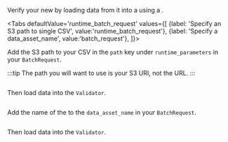 
Verify your new <TechnicalTag tag="datasource" text="Data Source" /> by loading data from it into a <TechnicalTag tag="validator" text="Validator" /> using a <TechnicalTag tag="batch_request" text="Batch Request" />.

<Tabs
  defaultValue='runtime_batch_request'
  values={[
  {label: 'Specify an S3 path to single CSV', value:'runtime_batch_request'},
  {label: 'Specify a data_asset_name', value:'batch_request'},
  ]}>

<TabItem value="runtime_batch_request">

Add the S3 path to your CSV in the `path` key under `runtime_parameters` in your `BatchRequest`.

:::tip
The path you will want to use is your S3 URI, not the URL.
:::

```python title="Python" name="version-0.17.23 docs/docusaurus/versioned_docs/version-0.17.23/snippets/inferred_and_runtime_yaml_example.py path batch_request"
```

Then load data into the `Validator`.

```python title="Python" name="version-0.17.23 docs/docusaurus/versioned_docs/version-0.17.23/snippets/inferred_and_runtime_yaml_example.py get_validator 1"
```

</TabItem>

<TabItem value="batch_request">

Add the name of the <TechnicalTag tag="data_asset" text="Data Asset" /> to the `data_asset_name` in your `BatchRequest`.

```python title="Python" name="version-0.17.23 docs/docusaurus/versioned_docs/version-0.17.23/snippets/inferred_and_runtime_yaml_example.py batch_request"
```

Then load data into the `Validator`.

```python title="Python" name="version-0.17.23 docs/docusaurus/versioned_docs/version-0.17.23/snippets/inferred_and_runtime_yaml_example.py get_validator"
```

</TabItem>

</Tabs>